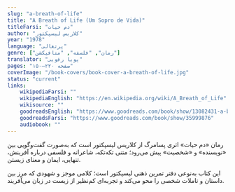 ```yaml
---
slug: "a-breath-of-life"
title: "A Breath of Life (Um Sopro de Vida)"
titleFarsi: "دم حیات"
author: "کلاریس لیسپکتور"
year: "1978"
language: "پرتغالی"
genre: ["رمان", "فلسفه", "متافیکشن"]
translator: "پویا رفویی"
pages: "۱۵۰–۲۲۰ صفحه"
coverImage: "/book-covers/book-cover-a-breath-of-life.jpg"
status: "current"
links:
    wikipediaFarsi: ""  
    wikipediaEnglish: "https://en.wikipedia.org/wiki/A_Breath_of_Life"
    wikisource: "" 
    goodreadsEnglish: "https://www.goodreads.com/book/show/13082431-a-breath-of-life"
    goodreadsFarsi: "https://www.goodreads.com/book/show/35999876"  
    audiobook: ""
---
```


رمان «دم حیات» اثری پسامرگ از کلاریس لیسپکتور است که به‌صورت گفت‌وگویی بین «نویسنده» و «شخصیت» پیش می‌رود؛ متنی تکه‌تکه، شاعرانه و فلسفی درباره آفرینش، تنهایی، ایمان و معنای زیستن.

این کتاب به‌نوعی دفتر تمرین ذهنی لیسپکتور است؛ کلامی موجز و شهودی که مرز بین داستان و تاملات شخصی را محو می‌کند و تجربه‌ای کم‌نظیر از زیست در زبان می‌آفریند.